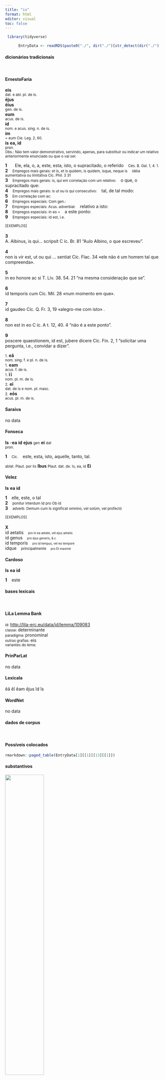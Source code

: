 ```yaml
---
title: "is"
format: html
editor: visual
toc: false
---
```



```r
 library(tidyverse) 

      EntryData <- readRDS(paste0("./", dir("./")[str_detect(dir("./"), "_xx105-115xx_.rds")]))

```


#### dicionários tradicionais

&emsp;




::: panel-tabset

#### ErnestoFaria

<b>eis</b> <br> <small>dat. e abl. pI. de is.</small> <br> <small></small> 
 <b>ējus</b> <br> <b>ēius</b> <br> <small>gen. de is.</small> <br> <small></small> 
 <b>eum</b> <br> <small>acus. de is.</small> <br> <small></small> 
 <b>id</b> <br> <small>nom. e acus. sing. n. de is.</small> <br> <small></small> 
 <b>im</b> <br> <small>= eum Cie. Leg. 2, 60.</small> <br> <small></small> 
 <b>is</b> <b>ea, id</b> <br> <small>pron.</small> <br> <small>Obs.: Não tem valor demonstrativo, servindo, apenas, para substituir ou indicar um relativo anteriormente enunciado ou que o vai ser.</small>   <p> <b>1</b> &ensp; <small></small> &ensp; Ele, ela, o, a, este, esta, isto, o supracitado, o referido &ensp; <small>Cés. B. Gal. 1, 4. 1.</small> <br> <b>2</b> &ensp; <small>Empregos mais gerais: et is, et is quidem, is quidem, isque, neque is</small> &ensp; <small>idéia aumentativa ou limitativa Cíc. Phil. 3 31</small> <br> <b>3</b> &ensp; <small>Empregos mais gerais: is, qui em correlação com um relativo:</small> &ensp; o que, o supracitado que: &ensp; <small></small> <br> <b>4</b> &ensp; <small>Empregos mais gerais: is ut ou is qui consecutivo:</small> &ensp; tal, de tal modo: &ensp; <small></small> <br> <b>5</b> &ensp; <small>Em correlação com ac:</small> &ensp; <small></small> <br> <b>6</b> &ensp; <small>Empregos especiais: Com gen.:</small> &ensp; <small></small> <br> <b>7</b> &ensp; <small>Empregos especiais: Acus. adverbial:</small> &ensp; relativo a isto: &ensp; <small></small> <br> <b>8</b> &ensp; <small>Empregos especiais: in eo =</small> &ensp; a este ponto: &ensp; <small></small> <br> <b>9</b> &ensp; <small>Empregos especiais: id est, i.e.</small> &ensp; <small></small> </p>   <p><small>[EXEMPLOS]</small><br> <br><b>3</b><br>A. Albinus, is qui... scripsit C íc. Br. 81 “Aulo Albino, o que escreveu”. <br> <br><b>4</b><br>non is vir est, ut ou qui ... sentiat Cíc. Flac. 34 «ele não é um homem tal que compreenda». <br> <br><b>5</b><br>in eo honore ac si T. Lív. 38. 54. 21 “na mesma consideração que se”. <br> <br><b>6</b><br>id temporis cum Cíc. Mil. 28 «num momento em que». <br> <br><b>7</b><br>id gaudeo Cíc. Q. Fr. 3, 19 «alegro-me com isto» . <br> <br><b>8</b><br>non est in eo C íc. A t. 12, 40. 4 “não é a este ponto”. <br> <br><b>9</b><br>poscere quaestionem, id est, jubere dicere Cíc. Fin. 2, 1 “solicitar uma pergunta, i.e., convidar a dizer”. </p> 
 <small>1.</small> <b>eă</b> <br> <small>nom. sing. f. e pI. n. de is.</small> <br> <small></small> 
 <small>1.</small> <b>eam</b> <br> <small>acus. f. de is.</small> <br> <small></small> 
 <small>1.</small> <b>ĭī</b> <br> <small>nom. pl. m. de is.</small> <br> <small></small> 
 <small>2.</small> <b>eī</b> <br> <small>dat. de is e nom. pI. masc.</small> <br> <small></small> 
 <small>2.</small> <b>eōs</b> <br> <small>acus. pI. m. de is.</small> <br> <small></small>




#### Saraiva

no data




#### Fonseca

<b>Is</b> -<b>ea</b> <b>id</b> <b>ejus</b> <small>gen</small> <b>ei</b> <small>dat</small> <br> <small>pron.</small>   <p> <b>1</b> &ensp; <small>Cic.</small> &ensp; este, esta, isto, aquelle, tanto, tal. </p> 
 <small>ablat. Plaut. por Iis</small> <b>Ibus</b> 
 <small>Plaut. dat. de. Is, ea, id</small> <b>Ei</b>




#### Velez

<b>Is</b> <b>ea</b> <b>id</b>   <p> <b>1</b> &ensp; elle, este, o tal <br> <b>2</b> &ensp; <small>ponitur interdum Id pro Ob id</small> <br> <b>3</b> &ensp; <small>adverb. Demum cum Is significat omnino, vel solùm, vel profectó</small> </p>   <p><small>[EXEMPLOS]</small><br> <br><b>X</b><br>id aetatis &ensp; <small><small>pro in ea aetate, vel ejus aetatis</small></small> <br> id genus &ensp; <small><small>pro ejus generis, & c</small></small> <br> id temporis &ensp; <small><small>pro id tempus, vel eo tempore</small></small> <br> idque &ensp; <small>principalmente</small> &ensp; <small><small>pro Et maximè</small></small> </p>




#### Cardoso

<b>Is</b> <b>ea</b> <b>id</b>   <p> <b>1</b> &ensp; este </p>


:::



#### bases lexicais

&emsp;






::: panel-tabset

#### LiLa Lemma Bank

<small> id: </small> <a href=' http://lila-erc.eu/data/id/lemma/109083 ' target="_blank"> http://lila-erc.eu/data/id/lemma/109083 </a> <br>
<small> classe: </small> determinante    <br>
<small> paradigma: </small> pronominal <br>
<small> outras grafias: </small> eis <br>
<small> variantes do lema: </small>  <br>





#### PrinParLat

no data




#### Lexicala

ĕă 
 ĕī 
 ĕam 
 ējus 
 ĭd 
 ĭs




#### WordNet

no data


:::



#### dados de corpus

&emsp;




::: panel-tabset

#### Possíveis colocados

```r

rmarkdown::paged_table(EntryData[1][[1]][13][[1]])

```


#### substantivos

![](./Media/wordcloud__xx105-115xx__BY_collocate_scoreSUBST.webp){width=50% fig-alt='This chart plots collocate by scoreSUBST, for the headword is here are all the values plotted: collocate: qui; scoreSUBST: 0. collocate: in; scoreSUBST: 0. collocate: ad; scoreSUBST: 0. collocate: ab; scoreSUBST: 0. collocate: que; scoreSUBST: 0. collocate: ut; scoreSUBST: 0. collocate: res; scoreSUBST: 3. collocate: ex; scoreSUBST: 0. collocate: cum; scoreSUBST: 0. collocate: modus; scoreSUBST: 4. collocate: quod; scoreSUBST: 0. collocate: locus; scoreSUBST: 3. collocate: de; scoreSUBST: 0. collocate: si; scoreSUBST: 0. collocate: ipse; scoreSUBST: 0. collocate: dies; scoreSUBST: 2. collocate: quidem; scoreSUBST: 0. collocate: apud; scoreSUBST: 0. collocate: ago; scoreSUBST: 0. collocate: enim; scoreSUBST: 0. collocate: autem; scoreSUBST: 0. collocate: tamen; scoreSUBST: 0. collocate: pars; scoreSUBST: 2. collocate: neque; scoreSUBST: 0. collocate: consilium; scoreSUBST: 2. collocate: qua2; scoreSUBST: 0. collocate: causa; scoreSUBST: 1. collocate: igitur; scoreSUBST: 0. collocate: fio; scoreSUBST: 0. collocate: ciuitas; scoreSUBST: 1. collocate: discipulus; scoreSUBST: 3. collocate: aduentus; scoreSUBST: 2. collocate: postridie; scoreSUBST: 0. collocate: numerus; scoreSUBST: 2. collocate: ob; scoreSUBST: 0. collocate: liber2; scoreSUBST: 2. collocate: interrogo; scoreSUBST: 0. collocate: libellus; scoreSUBST: 2. collocate: demum; scoreSUBST: 0. collocate: mercator; scoreSUBST: 2. collocate: deprecor; scoreSUBST: 0. collocate: doctrina; scoreSUBST: 1. collocate: obseruo; scoreSUBST: 0. collocate: uas; scoreSUBST: 1. collocate: posteaquam; scoreSUBST: 0. collocate: nuntio; scoreSUBST: 0. collocate: praecipio; scoreSUBST: 0. collocate: tempestas; scoreSUBST: 2. collocate: dimitto; scoreSUBST: 0. collocate: diligenter; scoreSUBST: 0. collocate: cupiditas; scoreSUBST: 1. collocate: praeter; scoreSUBST: 0. collocate: factum; scoreSUBST: 1'}




#### adjetivos

![](./Media/wordcloud__xx105-115xx__BY_collocate_scoreADJ.webp){width=50% fig-alt='This chart plots collocate by scoreADJ, for the headword is here are all the values plotted: collocate: qui; scoreADJ: 0. collocate: in; scoreADJ: 0. collocate: ad; scoreADJ: 0. collocate: ab; scoreADJ: 0. collocate: que; scoreADJ: 0. collocate: ut; scoreADJ: 0. collocate: res; scoreADJ: 0. collocate: ex; scoreADJ: 0. collocate: cum; scoreADJ: 0. collocate: modus; scoreADJ: 0. collocate: quod; scoreADJ: 0. collocate: locus; scoreADJ: 0. collocate: de; scoreADJ: 0. collocate: si; scoreADJ: 0. collocate: ipse; scoreADJ: 0. collocate: dies; scoreADJ: 0. collocate: quidem; scoreADJ: 0. collocate: apud; scoreADJ: 0. collocate: ago; scoreADJ: 0. collocate: enim; scoreADJ: 0. collocate: autem; scoreADJ: 0. collocate: tamen; scoreADJ: 0. collocate: pars; scoreADJ: 0. collocate: neque; scoreADJ: 0. collocate: consilium; scoreADJ: 0. collocate: qua2; scoreADJ: 0. collocate: causa; scoreADJ: 0. collocate: igitur; scoreADJ: 0. collocate: fio; scoreADJ: 0. collocate: ciuitas; scoreADJ: 0. collocate: discipulus; scoreADJ: 0. collocate: aduentus; scoreADJ: 0. collocate: postridie; scoreADJ: 0. collocate: numerus; scoreADJ: 0. collocate: ob; scoreADJ: 0. collocate: liber2; scoreADJ: 0. collocate: interrogo; scoreADJ: 0. collocate: libellus; scoreADJ: 0. collocate: demum; scoreADJ: 0. collocate: mercator; scoreADJ: 0. collocate: deprecor; scoreADJ: 0. collocate: doctrina; scoreADJ: 0. collocate: obseruo; scoreADJ: 0. collocate: uas; scoreADJ: 0. collocate: posteaquam; scoreADJ: 0. collocate: nuntio; scoreADJ: 0. collocate: praecipio; scoreADJ: 0. collocate: tempestas; scoreADJ: 0. collocate: dimitto; scoreADJ: 0. collocate: diligenter; scoreADJ: 0. collocate: cupiditas; scoreADJ: 0. collocate: praeter; scoreADJ: 0. collocate: factum; scoreADJ: 0'}




#### verbos

![](./Media/wordcloud__xx105-115xx__BY_collocate_scoreVERBO.webp){width=50% fig-alt='This chart plots collocate by scoreVERBO, for the headword is here are all the values plotted: collocate: qui; scoreVERBO: 0. collocate: in; scoreVERBO: 0. collocate: ad; scoreVERBO: 0. collocate: ab; scoreVERBO: 0. collocate: que; scoreVERBO: 0. collocate: ut; scoreVERBO: 0. collocate: res; scoreVERBO: 0. collocate: ex; scoreVERBO: 0. collocate: cum; scoreVERBO: 0. collocate: modus; scoreVERBO: 0. collocate: quod; scoreVERBO: 0. collocate: locus; scoreVERBO: 0. collocate: de; scoreVERBO: 0. collocate: si; scoreVERBO: 0. collocate: ipse; scoreVERBO: 0. collocate: dies; scoreVERBO: 0. collocate: quidem; scoreVERBO: 0. collocate: apud; scoreVERBO: 0. collocate: ago; scoreVERBO: 2. collocate: enim; scoreVERBO: 0. collocate: autem; scoreVERBO: 0. collocate: tamen; scoreVERBO: 0. collocate: pars; scoreVERBO: 0. collocate: neque; scoreVERBO: 0. collocate: consilium; scoreVERBO: 0. collocate: qua2; scoreVERBO: 0. collocate: causa; scoreVERBO: 0. collocate: igitur; scoreVERBO: 0. collocate: fio; scoreVERBO: 1. collocate: ciuitas; scoreVERBO: 0. collocate: discipulus; scoreVERBO: 0. collocate: aduentus; scoreVERBO: 0. collocate: postridie; scoreVERBO: 0. collocate: numerus; scoreVERBO: 0. collocate: ob; scoreVERBO: 0. collocate: liber2; scoreVERBO: 0. collocate: interrogo; scoreVERBO: 2. collocate: libellus; scoreVERBO: 0. collocate: demum; scoreVERBO: 0. collocate: mercator; scoreVERBO: 0. collocate: deprecor; scoreVERBO: 2. collocate: doctrina; scoreVERBO: 0. collocate: obseruo; scoreVERBO: 1. collocate: uas; scoreVERBO: 0. collocate: posteaquam; scoreVERBO: 0. collocate: nuntio; scoreVERBO: 2. collocate: praecipio; scoreVERBO: 2. collocate: tempestas; scoreVERBO: 0. collocate: dimitto; scoreVERBO: 2. collocate: diligenter; scoreVERBO: 0. collocate: cupiditas; scoreVERBO: 0. collocate: praeter; scoreVERBO: 0. collocate: factum; scoreVERBO: 0'}




#### advérbios

![](./Media/wordcloud__xx105-115xx__BY_collocate_scoreADV.webp){width=50% fig-alt='This chart plots collocate by scoreADV, for the headword is here are all the values plotted: collocate: qui; scoreADV: 0. collocate: in; scoreADV: 0. collocate: ad; scoreADV: 0. collocate: ab; scoreADV: 0. collocate: que; scoreADV: 0. collocate: ut; scoreADV: 0. collocate: res; scoreADV: 0. collocate: ex; scoreADV: 0. collocate: cum; scoreADV: 0. collocate: modus; scoreADV: 0. collocate: quod; scoreADV: 0. collocate: locus; scoreADV: 0. collocate: de; scoreADV: 0. collocate: si; scoreADV: 0. collocate: ipse; scoreADV: 0. collocate: dies; scoreADV: 0. collocate: quidem; scoreADV: 2. collocate: apud; scoreADV: 0. collocate: ago; scoreADV: 0. collocate: enim; scoreADV: 1. collocate: autem; scoreADV: 0. collocate: tamen; scoreADV: 2. collocate: pars; scoreADV: 0. collocate: neque; scoreADV: 0. collocate: consilium; scoreADV: 0. collocate: qua2; scoreADV: 2. collocate: causa; scoreADV: 0. collocate: igitur; scoreADV: 2. collocate: fio; scoreADV: 0. collocate: ciuitas; scoreADV: 0. collocate: discipulus; scoreADV: 0. collocate: aduentus; scoreADV: 0. collocate: postridie; scoreADV: 2. collocate: numerus; scoreADV: 0. collocate: ob; scoreADV: 0. collocate: liber2; scoreADV: 0. collocate: interrogo; scoreADV: 0. collocate: libellus; scoreADV: 0. collocate: demum; scoreADV: 2. collocate: mercator; scoreADV: 0. collocate: deprecor; scoreADV: 0. collocate: doctrina; scoreADV: 0. collocate: obseruo; scoreADV: 0. collocate: uas; scoreADV: 0. collocate: posteaquam; scoreADV: 0. collocate: nuntio; scoreADV: 0. collocate: praecipio; scoreADV: 0. collocate: tempestas; scoreADV: 0. collocate: dimitto; scoreADV: 0. collocate: diligenter; scoreADV: 1. collocate: cupiditas; scoreADV: 0. collocate: praeter; scoreADV: 0. collocate: factum; scoreADV: 0'}




#### preposições e conjunções

![](./Media/wordcloud__xx105-115xx__BY_collocate_scoreFUNC.webp){width=50% fig-alt='This chart plots collocate by scoreFUNC, for the headword is here are all the values plotted: collocate: qui; scoreFUNC: 0. collocate: in; scoreFUNC: 40. collocate: ad; scoreFUNC: 40. collocate: ab; scoreFUNC: 40. collocate: que; scoreFUNC: 0. collocate: ut; scoreFUNC: 30. collocate: res; scoreFUNC: 0. collocate: ex; scoreFUNC: 30. collocate: cum; scoreFUNC: 20. collocate: modus; scoreFUNC: 0. collocate: quod; scoreFUNC: 30. collocate: locus; scoreFUNC: 0. collocate: de; scoreFUNC: 20. collocate: si; scoreFUNC: 10. collocate: ipse; scoreFUNC: 0. collocate: dies; scoreFUNC: 0. collocate: quidem; scoreFUNC: 0. collocate: apud; scoreFUNC: 30. collocate: ago; scoreFUNC: 0. collocate: enim; scoreFUNC: 0. collocate: autem; scoreFUNC: 0. collocate: tamen; scoreFUNC: 0. collocate: pars; scoreFUNC: 0. collocate: neque; scoreFUNC: 0. collocate: consilium; scoreFUNC: 0. collocate: qua2; scoreFUNC: 0. collocate: causa; scoreFUNC: 0. collocate: igitur; scoreFUNC: 0. collocate: fio; scoreFUNC: 0. collocate: ciuitas; scoreFUNC: 0. collocate: discipulus; scoreFUNC: 0. collocate: aduentus; scoreFUNC: 0. collocate: postridie; scoreFUNC: 0. collocate: numerus; scoreFUNC: 0. collocate: ob; scoreFUNC: 20. collocate: liber2; scoreFUNC: 0. collocate: interrogo; scoreFUNC: 0. collocate: libellus; scoreFUNC: 0. collocate: demum; scoreFUNC: 0. collocate: mercator; scoreFUNC: 0. collocate: deprecor; scoreFUNC: 0. collocate: doctrina; scoreFUNC: 0. collocate: obseruo; scoreFUNC: 0. collocate: uas; scoreFUNC: 0. collocate: posteaquam; scoreFUNC: 10. collocate: nuntio; scoreFUNC: 0. collocate: praecipio; scoreFUNC: 0. collocate: tempestas; scoreFUNC: 0. collocate: dimitto; scoreFUNC: 0. collocate: diligenter; scoreFUNC: 0. collocate: cupiditas; scoreFUNC: 0. collocate: praeter; scoreFUNC: 10. collocate: factum; scoreFUNC: 0'}


:::



::: panel-tabset

#### ExemplosTraduzidos

<p> et interrogabat <b>eum</b> <br> <small> Vulg.Marc.5.9 <br> E perguntava-lhe. <small> [JDD] </small> </small> </p>
; <p> quo modo <b>id</b> tulistis <br> <small> Cic.Lig.25 <br> Como suportastes isso? <small> [JDD] </small> </small> </p>
; <p> uirtutem <b>eorum</b> diligentiamque cognoscite <br> <small> Cic.Cael.63 <br> Conhecei o valor e a diligência deles. <small> [JDD] </small> </small> </p>
; <p> sed <b>id</b> quoque videbimus <br> <small> Cic.Att.2.7.1 <br> Mas isso também veremos. <small> [JDD] </small> </small> </p>
; <p> nam <b>eorum</b> quoque vehementer interest <br> <small> Cic.Att.2.16.4 <br> pois também a eles lhes interessa veementemente. <small> [JDD] </small> </small> </p>
; <p> et deprecabantur <b>eum</b> spiritus dicentes <br> <small> Vulg.Marc.5.12 <br> E os espíritos lhe imploravam, dizendo. <small> [JDD] </small> </small> </p>
; <p> <b>id</b> igitur Caelius non uidebat <br> <small> Cic.Cael.57 <br> Então Célio não via isso? <small> [JDD] </small> </small> </p>
; <p> et dicebant <b>ei</b> discipuli sui <br> <small> Vulg.Marc.5.31 <br> E seus discípulos lhe diziam. <small> [JDD] </small> </small> </p>
; <p> et stupebant super doctrina <b>eius</b> <br> <small> Vulg.Marc.1.22 <br> E eles ficavam estupefatos com sua doutrina. <small> [JDD] </small> </small> </p>
; <p> in <b>eo</b> flumine pons erat <br> <small> Caes.Gal.2.5.5 <br> Nesse rio havia uma ponte. <small> [JDD, de outra edição] </small> </small> </p>
; <p> aegre <b>eo</b> die sustentatum est <br> <small> Caes.Gal.2.6.1 <br> Com dificuldade ela se defendeu nesse dia. <small> [JDD] </small> </small> </p>
; <p> <b>eum</b> locum uallo fossaque muniuit <br> <small> Caes.Gal.3.1.6 <br> Fortificou esse local com paliçada e fossos. <small> [JDD] </small> </small> </p>
; <p> et responderunt <b>ei</b> discipuli sui <br> <small> Vulg.Marc.8.4 <br> E responderam-lhe seus discípulos. <small> [JDD] </small> </small> </p>
; <p> <b>id</b> agendum est ut satis uixerimus <br> <small> Sen.Ep.23.10 <br> É preciso proceder de modo que tenhamos vivido bastante. <small> [JDD] </small> </small> </p>
; <p> neque <b>id</b> a Clodio praetermissum est <br> <small> Cic.Att.3.23.4 <br> E isso não foi deixado de lado por Clódio. <small> [JDD, de outra edição] </small> </small> </p>
; <p> noram inductus relictus proiectus ab <b>iis</b> <br> <small> Cic.Att.4.5.1 <br> e conheci, cancelado, abandonado, rechaçado por eles. <small> [JDD] </small> </small> </p>
; <p> tarde qui conuenit praesertim <b>id</b> temporis <br> <small> Cic.Mil.54 <br> Lentamente: como isso é conveniente, principalmente nessa época? <small> [JDD] </small> </small> </p>
; <p> <b>id</b> ne igitur inquies facile fers <br> <small> Cic.Att.4.18.2 <br> “E isso então”, dirás, “suportas facilmente?” <small> [JDD, de outra edição] </small> </small> </p>
; <p> rogat ut <b>eos</b> ad ducenta perducam <br> <small> Cic.Att.5.21.12 <br> Roga que eu os faça chegar aos duzentos. <small> [JDD] </small> </small> </p>
; <p> illa uero <b>eius</b> cupiditas incredibilis est <br> <small> Cic.Ver.2.4.58.8 <br> Mas a sua célebre ambição é incrível. <small> [JDD] </small> </small> </p>
; <p> acriter in <b>eo</b> loco pugnatum est <br> <small> Caes.Gal.2.10.1 <br> Lutou-se encarniçadamente nesse local. <small> [JDD] </small> </small> </p>
; <p> valet autem auctoritas <b>eius</b> apud illum plurimum <br> <small> Cic.Att.5.11.3 <br> a autoridade deste vale muitíssimo junto a ele. <small> [JDD] </small> </small> </p>
; <p> num argumentis utendum in re <b>eius</b> modi <br> <small> Cic.Ver.2.4.11.1 <br> Por acaso é preciso recorrer a provas num caso desse tipo? <small> [JDD] </small> </small> </p>
; <p> Iesus autem misertus <b>eius</b> extendit manum suam <br> <small> Vulg.Marc.1.41 <br> Jesus, então, compadecido dele, estendeu sua mão <small> [JDD] </small> </small> </p>
; <p> qua re si <b>id</b> exspectas longum est <br> <small> Cic.Att.1.20.4 <br> Por isso, se aguardas isso, a coisa vai longe. <small> [JDD] </small> </small> </p>
; <p> postero die castra ex <b>eo</b> loco mouent <br> <small> Caes.Gal.1.15.1 <br> No dia seguinte, levantam acampamento daquele posto. <small> [JDD] </small> </small> </p>
; <p> venient autem dies cum auferetur ab <b>eis</b> sponsus <br> <small> Vulg.Marc.2.20 <br> Dias virão, porém, em que o noivo será arrancado deles <small> [JDD] </small> </small> </p>
; <p> quem ad modum igitur <b>eum</b> dies non fefellit <br> <small> Cic.Mil.45 <br> Como, portanto, o dia não o enganou? <small> [JDD] </small> </small> </p>
; <p> ad <b>eam</b> rescribam igitur et hoc quidem primum <br> <small> Cic.Att.4.16.1 <br> Vou, portanto, respondê-la e, na verdade, em primeiro lugar isto. <small> [JDD] </small> </small> </p>
; <p> dies conloquio dictus est ex <b>eo</b> die quintus <br> <small> Caes.Gal.1.42.3 <br> Foi marcado para a conversação o quinto dia a partir desse dia. <small> [JDD] </small> </small> </p>
; <p> et multi audientes admirabantur in doctrina <b>eius</b> dicentes <br> <small> Vulg.Marc.6.2 <br> e muitos, ao ouvir, ficavam admirados com o seu ensino, dizendo. <small> [JDD] </small> </small> </p>
; <p> placet igitur <b>eos</b> dimitti et augeri exercitum Catilinae <br> <small> Sal.Cat.51.43 <br> Me agrada então que eles sejam mandados embora e aumentem o exército de Catilina? <small> [JDD] </small> </small> </p>
; <p> quanto autem <b>eis</b> praecipiebat tanto magis plus praedicabant <br> <small> Vulg.Marc.7.36 <br> Porém, quanto mais ele ordenava, tanto mais eles divulgavam. <small> [JDD] </small> </small> </p>
; <p> et continuo dimisit <b>eam</b> febris et ministrabat <b>eis</b> <br> <small> Vulg.Marc.1.31 <br> e em seguida a febre a deixou e ela se pôs a servi-los. <small> [JDD] </small> </small> </p>
; <p> interim a compluribus ciuitatibus ad <b>eum</b> legati ueniunt <br> <small> Caes.Gal.4.18.3 <br> Entrementes, chegam até ele legados de muitas cidades. <small> [JDD] </small> </small> </p>
; <p> <b>ea</b> plaga nonne ad multos bonos viros pertinet <br> <small> Cic.Att.2.1.10 <br> Por acaso essa chaga não atinge a muitos homens bons? <small> [JDD] </small> </small> </p>
; <p> conantibus priusquam <b>id</b> effici posset adesse Romanos nuntiatur <br> <small> Caes.Gal.6.4.1 <br> Aos que tentavam, antes que pudessem fazê-lo, é anunciado que os romanos estavam lá. <small> [JDD, de outra edição] </small> </small> </p>
; <p> quia nondum frequentes armati conuenerant <b>ea</b> res consilium diremit <br> <small> Sal.Cat.18.8 <br> Porque ainda não tinham se reunido suficientes homens armados, esse fato frustrou o plano. <small> [JDD] </small> </small> </p>
; <p> infans fuit factus est pubes alia <b>eius</b> proprietas fit <br> <small> Sen.Ep.118.14 <br> Foi bebê; tornou-se jovem: se fez outra sua característica. <small> [JDD] </small> </small> </p>
; <p> numquam inquit uoluisset <b>id</b> quidem sed si uoluisset paruissem <br> <small> Cic.Amici.37 <br> “Nunca”, diz, “por certo ele teria querido isso; mas se tivesse querido, eu teria obedecido.” <small> [JDD] </small> </small> </p>
; <p> nam ut illi auderent hoc postulare Crassus <b>eos</b> impulit <br> <small> Cic.Att.1.17.9 <br> pois quando eles se atreveram a pedir isso, Crasso os impulsionou. <small> [JDD] </small> </small> </p>
; <p> <b>eo</b> celeriter confecto negotio rursus in hiberna legiones reduxit <br> <small> Caes.Gal.6.3.3 <br> Acabado esse negócio com rapidez, reconduziu as legiões aos quartéis de inverno. <small> [JDD] </small> </small> </p>
; <p> sed urbana plebes <b>ea</b> uero praeceps erat de multis causis <br> <small> Sal.Cat.37.4 <br> Mas a plebe urbana, essa, na verdade, por muitos motivos, estava inclinada para o precipício. <small> [JDD] </small> </small> </p>
; <p> et dimittentes turbam adsumunt <b>eum</b> ita ut erat in navi <br> <small> Vulg.Marc.4.36 <br> E eles, despedindo a multidão, juntam-se a ele assim como estava, na barca. <small> [JDD] </small> </small> </p>
; <p> ex Quinti fratris litteris suspicor iam <b>eum</b> esse in Britannia <br> <small> Cic.Att.4.15.10 <br> Por uma carta de meu irmão Quinto, suspeito que ele já esteja na Britânia. <small> [JDD] </small> </small> </p>
; <p> <b>id</b> fit etiam et legatorum et tribunorum et praefectorum diligentia <br> <small> Cic.Att.5.17.2 <br> Isso também se dá graças à aplicação dos legados, dos tribunos e dos prefeitos. <small> [JDD] </small> </small> </p>
; <p> itaque <b>eos</b> cedentis ab oppido Cassius insecutus rem bene gessit <br> <small> Cic.Att.5.20.3 <br> e assim, enquanto esses saíam da cidadela, Cássio, perseguindo-os, realizou um boa gesta. <small> [JDD] </small> </small> </p>
; <p> non enim <b>id</b> agimus ut exerceatur uox sed ut exerceat <br> <small> Sen.Ep.15.8 <br> Pois não fazemos isso para que a voz seja exercitada, mas para que ela nos exercite. <small> [JDD] </small> </small> </p>
; <p> ne <b>id</b> quidem facient negabunt <b>id</b> nisi sapienti posse concedi <br> <small> Cic.Amici.18 <br> Nem mesmo farão isso, dirão que isso não pode ser concedido a não ser ao sábio. <small> [JDD] </small> </small> </p>
; <p> at ne Bruto quidem <b>id</b> enim fortasse quispiam improbus dixerit <br> <small> Cic.Phil.10.12.1 <br> Mas Bruto também não; pois talvez algum descarado dirá isto. <small> [JDD] </small> </small> </p>





#### Frequência por autor

![](./Media/barchart__xx105-115xx__lemma_BY_author_Frequencies.webp){width=50% fig-alt='This charts plots the frequency of lemma by author_Frequencies. The Hieronymus subcorpus registers the highest normalized frequency, with the value of 460.57 and an absolute frequency of 205. The Caesar subcorpus follows, with a normalized frequency of 243.6 and an absolute frequency of 645. the subcorpus with the least normalized frequency is Ovidius with the normalized value of 3.43 and an absolute freqeuncy of 2. here are all the values: subcorpus: Caesar ; normalized frequency: 645 ; absolute frequency: 243.598459098119. subcorpus: Cicero ; normalized frequency: 2703 ; absolute frequency: 168.386035732975. subcorpus: Horatius ; normalized frequency: 13 ; absolute frequency: 11.5442678270136. subcorpus: Ovidius ; normalized frequency: 2 ; absolute frequency: 3.43170899107756. subcorpus: Phaedrus ; normalized frequency: 12 ; absolute frequency: 18.2177015333232. subcorpus: Sallustius ; normalized frequency: 213 ; absolute frequency: 197.56979871997. subcorpus: Seneca ; normalized frequency: 288 ; absolute frequency: 53.7503965958082. subcorpus: Suetonius ; normalized frequency: 10 ; absolute frequency: 110.253583241455. subcorpus: Tacitus ; normalized frequency: 23 ; absolute frequency: 78.9564023343632. subcorpus: Vergilius ; normalized frequency: 5 ; absolute frequency: 9.65250965250965. subcorpus: Hieronymus ; normalized frequency: 205 ; absolute frequency: 460.570658279038'}




#### Frequência por gênero

![](./Media/barchart__xx105-115xx__lemma_BY_genre_Frequencies.webp){width=50% fig-alt='This charts plots the frequency of lemma by genre_Frequencies. The Prosa.ficcional subcorpus registers the highest normalized frequency, with the value of 460.57 and an absolute frequency of 205. The Prosa.histórica subcorpus follows, with a normalized frequency of 216.9 and an absolute frequency of 891. the subcorpus with the least normalized frequency is Poesia.trágica with the normalized value of 0.87 and an absolute freqeuncy of 1. here are all the values: subcorpus: Prosa.histórica ; normalized frequency: 891 ; absolute frequency: 216.899145548821. subcorpus: Prosa.filosófica ; normalized frequency: 677 ; absolute frequency: 111.530287804155. subcorpus: Prosa.oratória ; normalized frequency: 1706 ; absolute frequency: 163.797490230718. subcorpus: Prosa.epistolográfica ; normalized frequency: 607 ; absolute frequency: 160.841569728928. subcorpus: Poesia.lírica ; normalized frequency: 13 ; absolute frequency: 10.9363169849415. subcorpus: Poesia.didática ; normalized frequency: 14 ; absolute frequency: 11.8754771397065. subcorpus: Poesia.trágica ; normalized frequency: 1 ; absolute frequency: 0.868658790826963. subcorpus: Poesia.épica ; normalized frequency: 5 ; absolute frequency: 9.65250965250965. subcorpus: Prosa.ficcional ; normalized frequency: 205 ; absolute frequency: 460.570658279038'}




#### Frequência por século

![](./Media/barchart__xx105-115xx__lemma_BY_period_Frequencies.webp){width=50% fig-alt='This charts plots the frequency of lemma by period_Frequencies. The IV.d.C. subcorpus registers the highest normalized frequency, with the value of 460.57 and an absolute frequency of 205. The I.a.C. subcorpus follows, with a normalized frequency of 166.58 and an absolute frequency of 3579. the subcorpus with the least normalized frequency is I.d.C. with the normalized value of 46.2 and an absolute freqeuncy of 302. here are all the values: subcorpus: I.a.C. ; normalized frequency: 3579 ; absolute frequency: 166.581335815685. subcorpus: I.d.C. ; normalized frequency: 302 ; absolute frequency: 46.1985620315129. subcorpus: II.d.C. ; normalized frequency: 33 ; absolute frequency: 86.3874345549738. subcorpus: IV.d.C. ; normalized frequency: 205 ; absolute frequency: 460.570658279038'}


:::

